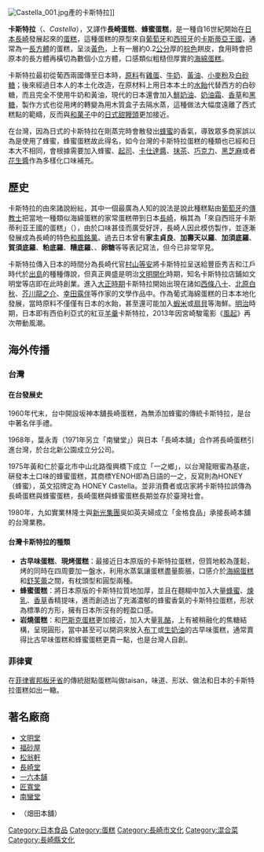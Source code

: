 {{多個問題|
{{Unreferenced|time=2017-06-13T18:55:42+00:00}}
{{Expand|time=2017-06-13T18:55:42+00:00}}
{{Expand language|ja}}
}}
{{NoteTA
|G1 = Food
}}
[[File:Castella_001.jpg|thumb]]產的卡斯特拉]]

'''卡斯特拉'''（{{lang-ja|カステラ}}、''Castella''），又譯作'''長崎蛋糕'''、'''蜂蜜蛋糕'''，是一種自16世紀開始在[[日本|日本]][[長崎|長崎]]發展起來的[[蛋糕|蛋糕]]，這種蛋糕的原型來自[[葡萄牙|葡萄牙]]和[[西班牙|西班牙]]的[[卡斯蒂亞王國|卡斯蒂亞王國]]，通常為一[[長方體|長方體]]的蛋糕，呈淡[[黃色|黃色]]，上有一層約0.2[[公分|公分]]厚的[[棕色|棕色]]餅皮，食用時會把原本的長方體再橫切為數個小立方體，口感類似粗糙但厚實的[[海綿蛋糕|海綿蛋糕]]。

卡斯特拉最初從葡西兩國傳至日本時，[[原料|原料]]有[[雞蛋|雞蛋]]、[[牛奶|牛奶]]、[[黃油|黃油]]、[[小麥粉|小麥粉]]及[[白砂糖|白砂糖]]；後來經過日本人的本土化改造，在原材料上用日本本土的[[水飴|水飴]]代替西方的白砂糖，而且完全不使用牛奶和黃油，現代的日本還會加入[[鮮奶油|鮮奶油]]、[[奶油霜|奶油霜]]、[[香草|香草]]和[[黑糖|黑糖]]，製作方式也從用烤的轉變為用木質盒子去隔水蒸，這種做法大幅度遠離了西式糕點的範疇，反而與[[和菓子|和菓子]]中的[[日式甜饅頭|日式甜饅頭]]更加接近。

在台灣，因為日式的卡斯特拉在剛蒸完時會散發出[[蜂蜜|蜂蜜]]的香氣，導致眾多商家誤以為是使用了蜂蜜，蜂蜜蛋糕故此得名，如今台灣的卡斯特拉蛋糕的種類也已經和日本大不相同，會根據需要加入蜂蜜、[[起司|起司]]、[[卡仕達醬|卡仕達醬]]、[[抹茶|抹茶]]、[[巧克力|巧克力]]、[[黑芝麻|黑芝麻]]或者[[花生醬|花生醬]]作為多樣化口味補充。

== 歷史 ==
卡斯特拉的由來諸說紛紜，其中一個最廣為人知的說法是說此種糕點由[[葡萄牙|葡萄牙]]的[[傳教士|傳教士]]把當地一種類似海綿蛋糕的家常蛋糕帶到日本[[長崎|長崎]]，稱其為「來自西班牙卡斯蒂利亚王國的蛋糕」（{{lang|pt|pão de Castela}}），由於口味甚佳而廣受好評，長崎人因此模仿製作，並逐漸發展成為長崎的特色[[和菓子|和風銘菓]]。過去日本曾有'''家主貞良'''、'''加壽天以羅'''、'''加須底羅'''、'''賀須底羅'''、'''粕底羅'''、'''糟底羅'''、'''{{lang|ja|カステイラ}}'''、'''卵糖'''等等表記寫法，但今已非常罕見。

卡斯特拉傳入日本的時間分為長崎代官[[村山等安|村山等安]]將卡斯特拉呈送給豐臣秀吉和江戶時代於[[出島|出島]]的種種傳說，但真正興盛是明治[[文明開化|文明開化]]時期，知名卡斯特拉店鋪如文明堂等店即在此時創業。進入[[大正時期|大正時期]]卡斯特拉開始出現在諸如[[西條八十|西條八十]]、[[北原白秋|北原白秋]]、[[芥川龍之介|芥川龍之介]]、[[幸田露伴|幸田露伴]]等作家的文學作品中。作為葡式海綿蛋糕的日本本地化發展，當時原料不僅僅有日本的水飴，甚至還可能加入[[蝦米|蝦米]]或[[扇貝|扇貝]]等海鮮。[[明治|明治]]時期，日本即有西伯利亞式的紅豆[[羊羹|羊羹]]卡斯特拉，2013年因宮崎駿電影《[[風起|風起]]》再次帶動風潮。

==海外传播==
===台灣===
====在台發展史====
1960年代末，台中開設坂神本舖長崎蛋糕，為無添加蜂蜜的傳統卡斯特拉，是台中著名伴手禮。

1968年，葉永青（1971年另立「南蠻堂」）與日本「長崎本舖」合作將長崎蛋糕引進台灣，於台北新公園成立分公司。

1975年黃和仁於臺北市中山北路復興橋下成立「一之鄉」，以台灣龍眼蜜為基底，硏發本土口味的蜂蜜蛋糕，其商標YENOH即為日語的一之，反寫則為HONEY（蜂蜜），英文招牌定為 HONEY Castella。並非消費者或店家將卡斯特拉誤傳為長崎蛋糕與蜂蜜蛋糕，長崎蛋糕與蜂蜜蛋糕長期並存於臺灣社會。

1980年，九如實業林隆士與[[新光集團|新光集團]]吳如英夫婦成立「金格食品」承接長崎本舖的台灣業務。

====台灣卡斯特拉的種類====
*'''古早味蛋糕'''、'''現烤蛋糕'''：最接近日本原版的卡斯特拉蛋糕，但質地較為蓬鬆，烤的同時在四周要加一盤水，利用水蒸氣讓蛋糕盡量膨脹，口感介於[[海綿蛋糕|海綿蛋糕]]和[[舒芙蕾|舒芙蕾]]之間，有枕頭型和圓型兩種。
*'''蜂蜜蛋糕'''：將日本原版的卡斯特拉質地加厚，並且在麵糊中加入大量[[蜂蜜|蜂蜜]]、[[煉乳|煉乳]]、[[香草|香草]]香精提味，進而創造出了充滿濃郁的蜂蜜香氣的卡斯特拉蛋糕，形狀為標準的方形，擁有日本所沒有的輕盈口感。
*'''岩燒蛋糕'''：和[[巴斯克蛋糕|巴斯克蛋糕]]更加接近，加入大量[[乳酪|乳酪]]，上有被稍融化的焦糖結構，呈現圓形，當中甚至可以開洞來放入[[布丁|布丁]]或[[生奶油|生奶油]]的古早味蛋糕，通常賣得比古早味蛋糕和蜂蜜蛋糕更貴一點，也是台灣人自創。

===菲律賓===
在[[菲律賓|菲律賓]][[邦板牙省|邦板牙省]]的傳統甜點蛋糕叫做taisan，味道、形狀、做法和日本的卡斯特拉蛋糕如出一轍。

== 著名廠商 ==
*[[文明堂|文明堂]]
*[[福砂屋|福砂屋]]
*[[松翁軒|松翁軒]]
*[[長崎堂|長崎堂]]
*[[一六本舗|一六本舗]]
*[[匠寬堂|匠寬堂]]
*[[南蠻堂|南蠻堂]]
*{{lang|ja|[[ハタダ|ハタダ]]}}（畑田本舖）
{{蛋糕}}

{{Authority control}}
{{DEFAULTSORT:Castella}}
[[Category:日本食品|Category:日本食品]]
[[Category:蛋糕|Category:蛋糕]]
[[Category:長崎市文化|Category:長崎市文化]]
[[Category:混合菜|Category:混合菜]]
[[Category:長崎縣文化|Category:長崎縣文化]]